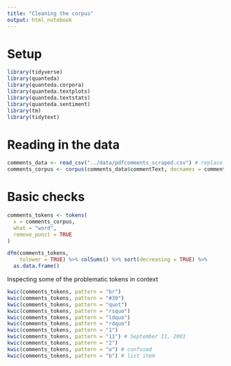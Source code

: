 ```yaml
---
title: "Cleaning the corpus"
output: html_notebook
---
```


# Setup

```r
library(tidyverse)
library(quanteda)
library(quanteda.corpora)
library(quanteda.textplots)
library(quanteda.textstats)
library(quanteda.sentiment)
library(tm)
library(tidytext)
```

# Reading in the data

```r
comments_data <- read_csv("../data/pdfcomments_scraped.csv") # replace with the file with attachments
comments_corpus <- corpus(comments_data$commentText, docnames = comments_data$commentID)
```

# Basic checks

```r
comments_tokens <- tokens(
  x = comments_corpus,
  what = "word",
  remove_punct = TRUE
)

dfm(comments_tokens,
    tolower = TRUE) %>% colSums() %>% sort(decreasing = TRUE) %>%
  as.data.frame()
```

Inspecting some of the problematic tokens in context
```r
kwic(comments_tokens, pattern = "br")
kwic(comments_tokens, pattern = "#39")
kwic(comments_tokens, pattern = "quot")
kwic(comments_tokens, pattern = "rsquo")
kwic(comments_tokens, pattern = "ldquo")
kwic(comments_tokens, pattern = "rdquo")
kwic(comments_tokens, pattern = "1")
kwic(comments_tokens, pattern = "11") # September 11, 2001
kwic(comments_tokens, pattern = "2")
kwic(comments_tokens, pattern = "o") # confused
kwic(comments_tokens, pattern = "b") # list item
```


